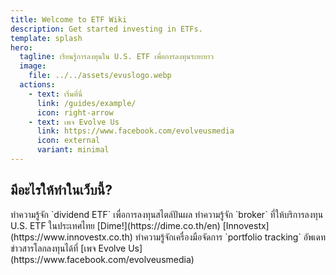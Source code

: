 ```yaml
---
title: Welcome to ETF Wiki
description: Get started investing in ETFs.
template: splash
hero:
  tagline: เรียนรู้การลงทุนใน U.S. ETF เพื่อการลงทุนระยะยาว
  image:
    file: ../../assets/evuslogo.webp
  actions:
    - text: เริ่มที่นี่
      link: /guides/example/
      icon: right-arrow
    - text: เพจ Evolve Us
      link: https://www.facebook.com/evolveusmedia
      icon: external
      variant: minimal
---
```



## มีอะไรให้ทำในเว็บนี้?

<CardGrid stagger>
	<Card title="Dividend ETFs" icon="pencil">
		ทำความรู้จัก `dividend ETF` เพื่อการลงทุนสไตล์ปันผล
	</Card>
	<Card title="Brokers" icon="add-document">
		ทำความรู้จัก `broker` ที่ให้บริการลงทุน U.S. ETF ในประเทศไทย
		[Dime!](https://dime.co.th/en)
		[Innovestx](https://www.innovestx.co.th)
	</Card>
	<Card title="Portfolio">
		ทำความรู้จักเครื่องมือจัดการ `portfolio tracking`
	</Card>
	<Card title="Investing Updates" icon="open-book">
		อัพเดทข่าวสารโลกลงทุนได้ที่ [เพจ Evolve Us](https://www.facebook.com/evolveusmedia)
	</Card>
</CardGrid>
